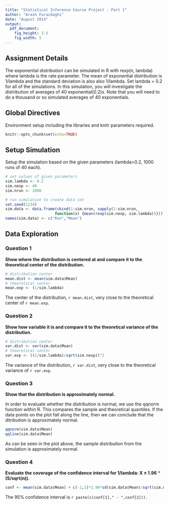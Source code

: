 ```yaml
---
title: "Statistical Inference Course Project - Part 1"
author: "Arash Farazdaghi"
date: "August 2014"
output:
  pdf_document:
    fig_height: 3.5
    fig_width: 5
---
```


## Assignment Details

The exponential distribution can be simulated in R with rexp(n, lambda) where lambda is the rate parameter. The mean of exponential distribution is 1/lambda and the standard deviation is also also 1/lambda. Set lambda = 0.2 for all of the simulations. In this simulation, you will investigate the distribution of averages of 40 exponential(0.2)s. Note that you will need to do a thousand or so simulated averages of 40 exponentials.

## Global Directives
Environment setup including the libraries and knitr parameters required.
```r
knitr::opts_chunk$set(echo=TRUE)
```

## Setup Simulation
Setup the simulation based on the given parameters (lambda=0.2, 1000 runs of 40 each).
```r
# set values of given parameters
sim.lambda <- 0.2
sim.nexp <- 40
sim.nrun <- 1000

# run simulation to create data set
set.seed(1234)
sim.data <- data.frame(cbind(1:sim.nrun, sapply(1:sim.nrun, 
                      function(x) {mean(rexp(sim.nexp, sim.lambda))})))
names(sim.data) <- c("Run","Mean")
```

## Data Exploration
### Question 1
**Show where the distribution is centered at and compare it to the theoretical center of the distribution.**
```r
# distribution center
mean.dist <- mean(sim.data$Mean)
# theoretical center
mean.exp <- (1/sim.lambda)
```
The center of the distribution, `r mean.dist`, very close to the theoretical center of `r mean.exp`.

### Question 2
**Show how variable it is and compare it to the theoretical variance of the distribution.**
```r
# distribution center
var.dist <- var(sim.data$Mean)
# theoretical center
var.exp <- ((1/sim.lambda)/sqrt(sim.nexp))^2
```
The variance of the distribution, `r var.dist`, very close to the theoretical variance of `r var.exp`.

### Question 3
**Show that the distribution is approximately normal.**

In order to evaluate whether the distribution is normal, we use the qqnorm function within R. This compares the sample and theoretical quantiles. If the data points on the plot fall along the line, then we can conclude that the ditribution is approximately normal.
```r
qqnorm(sim.data$Mean)
qqline(sim.data$Mean)
```

As can be seen in the plot above, the sample distribution from the simulation is approximately normal.

### Question 4
**Evaluate the coverage of the confidence interval for 1/lambda: X ± 1.96** * **(S/sqrt(n)).**
```r
conf <- mean(sim.data$Mean) + c(-1,1)*1.96*sd(sim.data$Mean)/sqrt(sim.nrun)
```
The 95% confidence interval is `r paste(c(conf[1]," - ",conf[2]))`.
